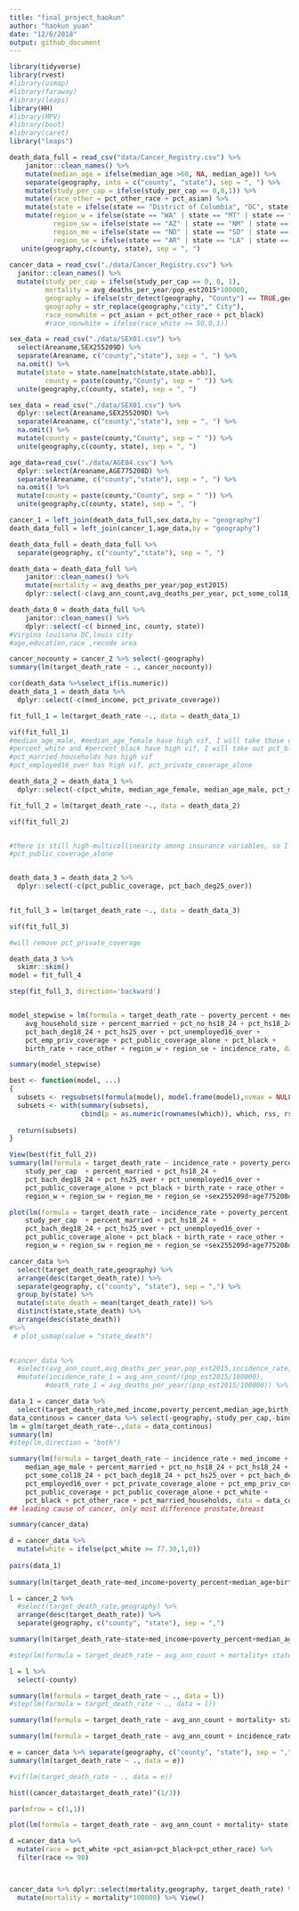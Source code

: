 ```yaml
---
title: "final_project_haokun"
author: "haokun yuan"
date: "12/6/2018"
output: github_document
---
```


```r
library(tidyverse)
library(rvest)
#library(usmap)
#library(faraway)
#library(leaps)
library(HH)
#library(MPV)  
#library(boot)
#library(caret)
library("leaps")
```

```r
death_data_full = read_csv("data/Cancer_Registry.csv") %>%
    janitor::clean_names() %>%
    mutate(median_age = ifelse(median_age >60, NA, median_age)) %>%
    separate(geography, into = c("county", "state"), sep = ", ") %>%
    mutate(study_per_cap = ifelse(study_per_cap == 0,0,1)) %>%
    mutate(race_other = pct_other_race + pct_asian) %>%
    mutate(state = ifelse(state == "District of Columbia", "DC", state.abb[match(state, state.name)])) %>% 
    mutate(region_w = ifelse(state == "WA" | state == "MT" | state == "ID" | state == "OR" | state == "WY" | state == "NV" | state == "UT" | state == "CO" | state == "CA", 1, 0),
           region_sw = ifelse(state == "AZ" | state == "NM" | state == "TX" | state == "OK", 1, 0),
           region_me = ifelse(state == "ND" | state == "SD" | state == "NE" | state == "KS" | state == "MN" | state == "IA" | state == "MO" | state == "WI" | state == "IL" | state == "MI" | state == "IN" | state == "OH", 1, 0),
           region_se = ifelse(state == "AR" | state == "LA" | state == "MS" | state == "AL" | state == "GA" | state == "FL" | state == "SC" | state == "NC" | state == "TN" | state == "KY" | state == "VA" | state == "WV" | state == "MD" | state == "DC" , 1, 0)) %>% 
   unite(geography,c(county, state), sep = ", ")
    
cancer_data = read_csv("./data/Cancer_Registry.csv") %>% 
  janitor::clean_names() %>% 
  mutate(study_per_cap = ifelse(study_per_cap == 0, 0, 1),
         mortality = avg_deaths_per_year/pop_est2015*100000,
         geography = ifelse(str_detect(geography, "County") == TRUE,geography,str_replace(geography, ","," County,")),
         geography = str_replace(geography,"city"," City"),
         race_nonwhite = pct_asian + pct_other_race + pct_black)
         #race_nonwhite = ifelse(race_white >= 50,0,1))

sex_data = read_csv("./data/SEX01.csv") %>% 
  select(Areaname,SEX255209D) %>% 
  separate(Areaname, c("county","state"), sep = ", ") %>% 
  na.omit() %>% 
  mutate(state = state.name[match(state,state.abb)],
         county = paste(county,"County", sep = " ")) %>% 
  unite(geography,c(county, state), sep = ", ")

sex_data = read_csv("./data/SEX01.csv") %>% 
  dplyr::select(Areaname,SEX255209D) %>% 
  separate(Areaname, c("county","state"), sep = ", ") %>% 
  na.omit() %>% 
  mutate(county = paste(county,"County", sep = " ")) %>% 
  unite(geography,c(county, state), sep = ", ")

age_data=read_csv("./data/AGE04.csv") %>% 
  dplyr::select(Areaname,AGE775208D) %>% 
  separate(Areaname, c("county","state"), sep = ", ") %>% 
  na.omit() %>% 
  mutate(county = paste(county,"County", sep = " ")) %>% 
  unite(geography,c(county, state), sep = ", ")

cancer_1 = left_join(death_data_full,sex_data,by = "geography")
death_data_full = left_join(cancer_1,age_data,by = "geography") 

death_data_full = death_data_full %>% 
  separate(geography, c("county","state"), sep = ", ")

death_data = death_data_full %>%
    janitor::clean_names() %>%
    mutate(mortality = avg_deaths_per_year/pop_est2015)
    dplyr::select(-c(avg_ann_count,avg_deaths_per_year, pct_some_col18_24, binned_inc, county, pct_asian, pct_other_race,state))

death_data_0 = death_data_full %>%
    janitor::clean_names() %>%
    dplyr::select(-c( binned_inc, county, state))
#Virgina louisana DC,louis city
#age,education,race ,recode area

cancer_nocounty = cancer_2 %>% select(-geography)
summary(lm(target_death_rate ~ ., cancer_nocounty)) 
```

```r
cor(death_data %>%select_if(is.numeric))
death_data_1 = death_data %>%
  dplyr::select(-c(med_income, pct_private_coverage))

fit_full_1 = lm(target_death_rate ~., data = death_data_1)

vif(fit_full_1)
#median_age_male, #median_age_female have high vif, I will take those out and just use median age
#percent_white and #percent_black have high vif, I will take out pct_black
#pct_married_households has high vif
#pct_employed16_over has high vif, pct_private_coverage_alone

death_data_2 = death_data_1 %>%
  dplyr::select(-c(pct_white, median_age_female, median_age_male, pct_married_households, pct_private_coverage_alone, pct_employed16_over))

fit_full_2 = lm(target_death_rate ~., data = death_data_2)

vif(fit_full_2)


#there is still high-multicollinearity among insurance variables, so I will remove 
#pct_public_coverage_alone


death_data_3 = death_data_2 %>%
  dplyr::select(-c(pct_public_coverage, pct_bach_deg25_over))
  

fit_full_3 = lm(target_death_rate ~., data = death_data_3)

vif(fit_full_3)

#will remove pct_private_coverage

```

```r
death_data_3 %>% 
  skimr::skim()
model = fit_full_4

step(fit_full_3, direction='backward')


model_stepwise = lm(formula = target_death_rate ~ poverty_percent + median_age + 
    avg_household_size + percent_married + pct_no_hs18_24 + pct_hs18_24 + 
    pct_bach_deg18_24 + pct_hs25_over + pct_unemployed16_over + 
    pct_emp_priv_coverage + pct_public_coverage_alone + pct_black + 
    birth_rate + race_other + region_w + region_se + incidence_rate, data = death_data_3)

summary(model_stepwise)

best <- function(model, ...) 
{
  subsets <- regsubsets(formula(model), model.frame(model),nvmax = NULL, ...)
  subsets <- with(summary(subsets),
                  cbind(p = as.numeric(rownames(which)), which, rss, rsq, adjr2, cp, bic))
  
  return(subsets)
}  

View(best(fit_full_2))
summary(lm(formula = target_death_rate ~ incidence_rate + poverty_percent + 
    study_per_cap  + percent_married + pct_hs18_24 + 
    pct_bach_deg18_24 + pct_hs25_over + pct_unemployed16_over + 
    pct_public_coverage_alone + pct_black + birth_rate + race_other + 
    region_w + region_sw + region_me + region_se +sex255209d+age775208d, data = death_data_3))

plot(lm(formula = target_death_rate ~ incidence_rate + poverty_percent + 
    study_per_cap  + percent_married + pct_hs18_24 + 
    pct_bach_deg18_24 + pct_hs25_over + pct_unemployed16_over + 
    pct_public_coverage_alone + pct_black + birth_rate + race_other + 
    region_w + region_sw + region_me + region_se +sex255209d+age775208d, data = death_data_3))


```

```r
cancer_data %>% 
  select(target_death_rate,geography) %>% 
  arrange(desc(target_death_rate)) %>% 
  separate(geography, c("county", "state"), sep = ",") %>% 
  group_by(state) %>% 
  mutate(state_death = mean(target_death_rate)) %>% 
  distinct(state,state_death) %>% 
  arrange(desc(state_death)) 
#%>% 
 # plot_usmap(value = "state_death")
  
```
```r
#cancer_data %>% 
  #select(avg_ann_count,avg_deaths_per_year,pop_est2015,incidence_rate,target_death_rate) %>% 
  #mutate(incidence_rate_1 = avg_ann_count/(pop_est2015/100000),
         #death_rate_1 = avg_deaths_per_year/(pop_est2015/100000)) %>% 

```

```r
data_1 = cancer_data %>% 
  select(target_death_rate,med_income,poverty_percent,median_age,birth_rate)
data_continous = cancer_data %>% select(-geography,-study_per_cap,-binned_inc)
lm = glm(target_death_rate~.,data = data_continous)
summary(lm)
#step(lm,direction = "both")

summary(lm(formula = target_death_rate ~ incidence_rate + med_income + 
    median_age_male + percent_married + pct_no_hs18_24 + pct_hs18_24 + 
    pct_some_col18_24 + pct_bach_deg18_24 + pct_hs25_over + pct_bach_deg25_over + 
    pct_employed16_over + pct_private_coverage_alone + pct_emp_priv_coverage + 
    pct_public_coverage + pct_public_coverage_alone + pct_white + 
    pct_black + pct_other_race + pct_married_households, data = data_continous))
## leading cause of cancer, only most difference prostate,breast
```
```r
summary(cancer_data)
```
```r
d = cancer_data %>% 
  mutate(white = ifelse(pct_white >= 77.30,1,0))
  
pairs(data_1)
  
summary(lm(target_death_rate~med_income+poverty_percent+median_age+birth_rate+white,d))
```
```r
l = cancer_2 %>% 
  #select(target_death_rate,geography) %>% 
  arrange(desc(target_death_rate)) %>% 
  separate(geography, c("county", "state"), sep = ",")

summary(lm(target_death_rate~state+med_income+poverty_percent+median_age+birth_rate+incidence_rate,l))

#step(lm(formula = target_death_rate ~ avg_ann_count + mortality+ state + med_income + poverty_percent + incidence_rate+SEX255209D+AGE775208D+pct_other_race+percent_married+pct_private_coverage+study_per_cap, data = l),direction = "both")

l = l %>% 
  select(-county)

summary(lm(formula = target_death_rate ~ ., data = l))
#step(lm(formula = target_death_rate ~ ., data = l))

summary(lm(formula = target_death_rate ~ avg_ann_count + mortality+ state + poverty_percent + incidence_rate+SEX255209D+AGE775208D+pct_other_race+percent_married+pct_private_coverage+study_per_cap, data = l))

summary(lm(formula = target_death_rate ~ avg_ann_count + incidence_rate +state + med_income + poverty_percent+pct_other_race +percent_married+pct_private_coverage+study_per_cap, data = l))

e = cancer_data %>% separate(geography, c("county", "state"), sep = ",") %>% select(-county)
summary(lm(target_death_rate ~ ., data = e))

#vif(lm(target_death_rate ~ ., data = e))
```

```r
hist((cancer_data$target_death_rate)^(1/3))

par(mfrow = c(1,1))

plot(lm(formula = target_death_rate ~ avg_ann_count + mortality+ state + poverty_percent + incidence_rate+SEX255209D+AGE775208D+pct_other_race+percent_married+pct_private_coverage+study_per_cap, data = l))

d =cancer_data %>% 
  mutate(race = pct_white +pct_asian+pct_black+pct_other_race) %>% 
  filter(race <= 90) 



cancer_data %>% dplyr::select(mortality,geography, target_death_rate) %>%
  mutate(mortality = mortality*100000) %>% View()


```

